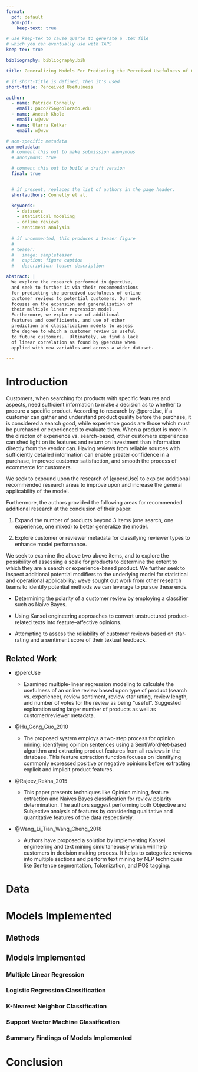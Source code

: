 ```yaml
---
format: 
  pdf: default
  acm-pdf:
    keep-text: true

# use keep-tex to cause quarto to generate a .tex file
# which you can eventually use with TAPS
keep-tex: true

bibliography: bibliography.bib

title: Generalizing Models For Predicting the Perceived Usefulness of Online Customer Reviews

# if short-title is defined, then it's used
short-title: Perceived Usefulness

author:
  - name: Patrick Connelly
    email: paco2756@colorado.edu
  - name: Aneesh Khole
    email: w@w.w
  - name: Utarra Ketkar
    email: w@w.w

# acm-specific metadata
acm-metadata:
  # comment this out to make submission anonymous
  # anonymous: true

  # comment this out to build a draft version
  final: true


  # if present, replaces the list of authors in the page header.
  shortauthors: Connelly et al.

  keywords:
    - datasets
    - statistical modeling
    - online reviews
    - sentiment analysis
  
  # if uncommented, this produces a teaser figure
  # 
  # teaser:
  #   image: sampleteaser
  #   caption: figure caption
  #   description: teaser description    

abstract: |
  We explore the research performed in @percUse, 
  and seek to further it via their recommendations 
  for predicting the perceived usefulness of online 
  customer reviews to potential customers. Our work 
  focuses on the expansion and generalization of 
  their multiple linear regression model.  
  Furthermore, we explore use of additional 
  features and coefficients, and use of other 
  prediction and classification models to assess 
  the degree to which a customer review is useful 
  to future customers.  Ultimately, we find a lack 
  of linear correlation as found by @percUse when 
  applied with new variables and across a wider dataset.

---
```


# Introduction

Customers, when searching for products with specific features and aspects, need sufficient information to make a decision as to whether to procure a specific product.  According to research by @percUse, if a customer can gather and understand product quality before the purchase, it is considered a search good, while experience goods are those which must be purchased or experienced to evaluate them.  When a product is more in the directon of experience vs. search-based, other customers experiences can shed light on its features and return on investment than information directly from the vendor can.  Having reviews from reliable sources with sufficiently detailed information can enable greater confidence in a purchase, improved customer satisfaction, and smooth the process of ecommerce for customers.

We seek to expound upon the research of [@percUse] to explore additional recommended research areas to improve upon and increase the general applicability of the model.

Furthermore, the authors provided the following areas for recommended additional research at the conclusion of their paper:

1. Expand the number of products beyond 3 items (one search, one experience, one mixed) to better generalize the model.

1. Explore customer or reviewer metadata for classifying reviewer types to enhance model performance.

We seek to examine the above two above items, and to explore the possibility of assessing a scale for products to determine the extent to which they are a search or experience-based product.  We further seek to inspect additional potential modifiers to the underlying model for statistical and operational applicability; weve sought out work from other research teams to identify potential methods we can leverage to pursue these ends.

* Determining the polarity of a customer review by employing a classifier such as Naive Bayes. 

* Using Kansei engineering approaches to convert unstructured product-related texts into feature–affective opinions.

* Attempting to assess the reliability of customer reviews based on star-rating and a sentiment score of their textual feedback.  

## Related Work

* @percUse 

    * Examined multiple-linear regression modeling to calculate the usefulness of an online review based upon type of product (search vs. experience), review sentiment, review star rating, review length, and number of votes for the review as being "useful".  Suggested exploration using larger number of products as well as customer/reviewer metadata.

* @Hu_Gong_Guo_2010 

    * The proposed system employs a two-step process for opinion mining: identifying opinion sentences using a SentiWordNet-based algorithm and extracting product features from all reviews in the database. This feature extraction function focuses on identifying commonly expressed positive or negative opinions before extracting explicit and implicit product features.

* @Rajeev_Rekha_2015 
    * This paper presents techniques like Opinion mining, feature extraction and Naives Bayes classification for review polarity determination. The authors suggest performing both Objective and Subjective analysis of features by considering qualitative and quantitative features of the data respectively.  

* @Wang_Li_Tian_Wang_Cheng_2018 

    * Authors have proposed a solution by implementing Kansei engineering and text mining simultaneously which will help customers in decision making process. It helps to categorize reviews into multiple sections and perform text mining by NLP techniques like Sentence segmentation, Tokenization, and POS tagging.

# Data

# Models Implemented

## Methods

## Models Implemented

### Multiple Linear Regression

### Logistic Regression Classification

### K-Nearest Neighbor Classification

### Support Vector Machine Classification

### Summary Findings of Models Implemented

# Conclusion
